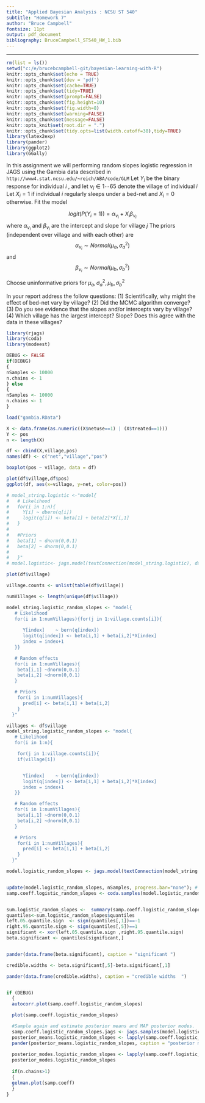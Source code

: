```yaml
---
title: "Applied Bayesian Analysis : NCSU ST 540"
subtitle: "Homework 7"
author: "Bruce Campbell"
fontsize: 11pt
output: pdf_document
bibliography: BruceCampbell_ST540_HW_1.bib
---
```


---
```r
rm(list = ls())
setwd("c:/e/brucebcampbell-git/bayesian-learning-with-R")
knitr::opts_chunk$set(echo = TRUE)
knitr::opts_chunk$set(dev = 'pdf')
knitr::opts_chunk$set(cache=TRUE)
knitr::opts_chunk$set(tidy=TRUE)
knitr::opts_chunk$set(prompt=FALSE)
knitr::opts_chunk$set(fig.height=10)
knitr::opts_chunk$set(fig.width=8)
knitr::opts_chunk$set(warning=FALSE)
knitr::opts_chunk$set(message=FALSE)
knitr::opts_knit$set(root.dir = ".")
knitr::opts_chunk$set(tidy.opts=list(width.cutoff=38),tidy=TRUE)
library(latex2exp)   
library(pander)
library(ggplot2)
library(GGally)
```

In this assignment we will performing random slopes logistic regression in JAGS using the Gambia
data described in ```http://www4.stat.ncsu.edu/~reich/ABA/code/GLM```
Let $Y_i$ be the binary response for individual $i$ , and let $\nu_i \in {1 \cdots 65}$ denote the village of individual $i$ Let $X_i = 1$ if individual $i$ regularly sleeps under a bed-net and $X_i = 0$ otherwise. Fit the model

$$logit(P(Y_i=1)) = \alpha_{\nu_i} + X_i \beta_{\nu_i}$$
where $\alpha_{\nu_i}$ and $\beta_{\nu_i}$ are the intercept and slope for village $j$
The priors (independent over village and with each other) are 
$$\alpha_{\nu_i} \sim Normal(\mu_a,\sigma_a^2)$$
and
$$\beta_{\nu_i}  \sim Normal(\mu_b,\sigma_b^2)$$

Choose uninformative priors for $\mu_a,\sigma_a^2,\mu_b,\sigma_b^2$

In your report address the follow questions:
(1) Scientifically, why might the effect of bed-net vary by village?
(2) Did the MCMC algorithm converge?
(3) Do you see evidence that the slopes and/or intercepts vary by village?
(4) Which village has the largest intercept? Slope? Does this agree with the data in these
villages?


```r
library(rjags)
library(coda)
library(modeest)

DEBUG <- FALSE
if(DEBUG)
{
nSamples <- 10000
n.chains <- 1
} else
{
nSamples <- 10000
n.chains <- 1
}

load("gambia.RData")

X <- data.frame(as.numeric((X$netuse==1) | (X$treated==1)))
Y <- pos
n <- length(X)

df <- cbind(X,village,pos)
names(df) <- c("net","village","pos")

boxplot(pos ~ village, data = df)

plot(df$village,df$pos)
ggplot(df, aes(x=village, y=net, color=pos))

# model_string.logistic <-"model{
#   # Likelihood
#   for(i in 1:n){
#     Y[i] ~ dbern(q[i])
#     logit(q[i]) <- beta[1] + beta[2]*X[i,1]
#   }
#   
#   #Priors
#   beta[1] ~ dnorm(0,0.1)  
#   beta[2] ~ dnorm(0,0.1)
# 
#   }"
# model.logistic<- jags.model(textConnection(model_string.logistic), data = list(Y=Y,X=X,n=n),n.chains = n.chains)## Compiling model graph

plot(df$village)

village.counts <- unlist(table(df$village))

numVillages <- length(unique(df$village))

model_string.logistic_random_slopes <- "model{
   # Likelihood
   for(i in 1:numVillages){for(j in 1:village.counts[i]){
      
      Y[index]    ~ bern(q[index])
      logit(q[index]) <- beta[i,1] + beta[i,2]*X[index]
      index = index+1
   }}

   # Random effects
   for(i in 1:numVillages){
    beta[i,1] ~dnorm(0,0.1)  
    beta[i,2] ~dnorm(0,0.1)
   }

   # Priors
    for(i in 1:numVillages){
      pred[i] <- beta[i,1] + beta[i,2]
    }
  }"

villages <- df$village
model_string.logistic_random_slopes <- "model{
   # Likelihood
   for(i in 1:n){

    for(j in 1:village.counts[i]){
    if(village[i])  


      Y[index]    ~ bern(q[index])
      logit(q[index]) <- beta[i,1] + beta[i,2]*X[index]
      index = index+1
   }}

   # Random effects
   for(i in 1:numVillages){
    beta[i,1] ~dnorm(0,0.1)  
    beta[i,2] ~dnorm(0,0.1)
   }

   # Priors
    for(i in 1:numVillages){
      pred[i] <- beta[i,1] + beta[i,2]
    }
  }"

model.logistic_random_slopes <- jags.model(textConnection(model_string.logistic_random_slopes), data = list(Y=Y,X=X,n=n,numVillages=numVillages,village.counts=village.counts,villages=villages),n.chains = n.chains)## Compiling model graph


update(model.logistic_random_slopes, nSamples, progress.bar="none"); # Burnin
samp.coeff.logistic_random_slopes <- coda.samples(model.logistic_random_slopes, variable.names=c("beta"),n.iter=2*nSamples) 


sum.logistic_random_slopes <-  summary(samp.coeff.logistic_random_slopes)
quantiles<-sum.logistic_random_slopes$quantiles
left.05.quantile.sign  <- sign(quantiles[,1])==-1
right.95.quantile.sign <- sign(quantiles[,5])==1
significant <- xor(left.05.quantile.sign ,right.95.quantile.sign)
beta.significant <- quantiles[significant,]


pander(data.frame(beta.significant), caption = "significant ")

credible.widths <- beta.significant[,5]-beta.significant[,1]

pander(data.frame(credible.widths), caption = "credible widths  ")


if (DEBUG) 
  {
  autocorr.plot(samp.coeff.logistic_random_slopes)

  plot(samp.coeff.logistic_random_slopes)

  #Sample again and estimate posterior means and MAP posterior modes.
  samp.coeff.logistic_random_slopes.jags <- jags.samples(model.logistic_random_slopes, variable.names = c("intercept","beta"), n.iter = nSamples, progress.bar = "none")
  posterior_means.logistic_random_slopes <- lapply(samp.coeff.logistic_random_slopes.jags, apply, 1, "mean")
  pander(posterior_means.logistic_random_slopes, caption = "posterior means second sample")
  
  posterior_modes.logistic_random_slopes <- lapply(samp.coeff.logistic_random_slopes.jags, apply, 1, "mlv")
  posterior_modes.logistic_random_slopes
  
  if(n.chains>1)
  {
  gelman.plot(samp.coeff)
  }
}

```
